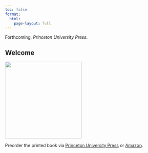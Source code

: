 ```yaml
---
toc: false
format: 
  html:
    page-layout: full
---
```


Forthcoming, *Princeton University Press*.

::: {.content-hidden}

# Welcome {.unnumbered}

:::

![](/figures/cover.jpg){width=250px}

Preorder the printed book via [Princeton University Press](https://press.princeton.edu/books/paperback/9780691199573/research-design-in-the-social-sciences) or [Amazon](https://www.amazon.com/Research-Design-Social-Sciences-Declaration/dp/0691199574/ref=sr_1_3?crid=37GHB7XNT7U9&keywords=graeme+blair&qid=1675656336&sprefix=graeme+blair%2Caps%2C188&sr=8-3).